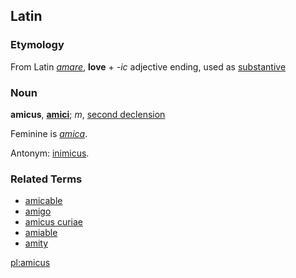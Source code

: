 ==Latin==

===Etymology===
From Latin ''[[amare]]'', '''love''' + ''-ic'' adjective ending, used as [[substantive]]

===Noun===
'''amicus''', '''[[amici]]'''; ''m'', [[second declension]]

Feminine is ''[[amica]]''.

Antonym: [[inimicus]].

===Related Terms===

*[[amicable]]
*[[amigo]]
*[[amicus curiae]]
*[[amiable]]
*[[amity]]

[[pl:amicus]]